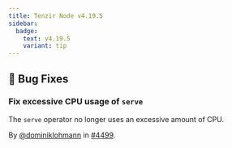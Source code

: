 ```yaml
---
title: Tenzir Node v4.19.5
sidebar:
  badge:
    text: v4.19.5
    variant: tip
---
```


## 🐛 Bug Fixes

### Fix excessive CPU usage of `serve`

The `serve` operator no longer uses an excessive amount of CPU.

By [@dominiklohmann](https://github.com/dominiklohmann) in [#4499](https://github.com/tenzir/tenzir/pull/4499).
